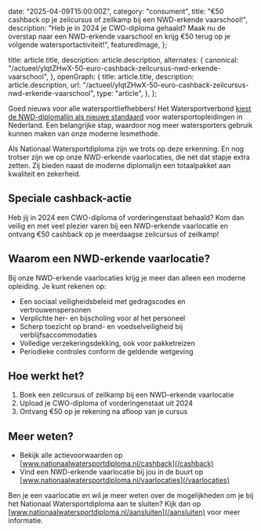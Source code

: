 
  date: "2025-04-09T15:00:00Z",
  category: "consument",
  title:
    "€50 cashback op je zeilcursus of zeilkamp bij een NWD-erkende vaarschool!",
  description:
    "Heb je in 2024 je CWO-diploma gehaald? Maak nu de overstap naar een NWD-erkende vaarschool en krijg €50 terug op je volgende watersportactiviteit!",
  featuredImage,
};

  title: article.title,
  description: article.description,
  alternates: {
    canonical:
      "/actueel/ylqtZHwX-50-euro-cashback-zeilcursus-nwd-erkende-vaarschool",
  },
  openGraph: {
    title: article.title,
    description: article.description,
    url: "/actueel/ylqtZHwX-50-euro-cashback-zeilcursus-nwd-erkende-vaarschool",
    type: "article",
  },
};


Goed nieuws voor alle watersportliefhebbers! Het Watersportverbond [kiest de NWD-diplomalijn als nieuwe standaard](/actueel/jh38UnmG-persbericht-samenwerking-watersportverbond-en-nationaal-watersportdiploma) voor watersportopleidingen in Nederland. Een belangrijke stap, waardoor nog meer watersporters gebruik kunnen maken van onze moderne lesmethode.

Als Nationaal Watersportdiploma zijn we trots op deze erkenning. En nog trotser zijn we op onze NWD-erkende vaarlocaties, die nét dat stapje extra zetten. Zij bieden naast de moderne diplomalijn een totaalpakket aan kwaliteit en zekerheid.

## Speciale cashback-actie

Heb jij in 2024 een CWO-diploma of vorderingenstaat behaald? Kom dan veilig en met veel plezier varen bij een NWD-erkende vaarlocatie en ontvang €50 cashback op je meerdaagse zeilcursus of zeilkamp!

## Waarom een NWD-erkende vaarlocatie?

Bij onze NWD-erkende vaarlocaties krijg je meer dan alleen een moderne opleiding. Je kunt rekenen op:

- Een sociaal veiligheidsbeleid met gedragscodes en vertrouwenspersonen
- Verplichte her- en bijscholing voor al het personeel
- Scherp toezicht op brand- en voedselveiligheid bij verblijfsaccommodaties
- Volledige verzekeringsdekking, ook voor pakketreizen
- Periodieke controles conform de geldende wetgeving

## Hoe werkt het?

1. Boek een zeilcursus of zeilkamp bij een NWD-erkende vaarlocatie
2. Upload je CWO-diploma of vorderingenstaat uit 2024
3. Ontvang €50 op je rekening na afloop van je cursus

## Meer weten?

- Bekijk alle actievoorwaarden op [www.nationaalwatersportdiploma.nl/cashback](/cashback)
- Vind een NWD-erkende vaarlocatie bij jou in de buurt op [www.nationaalwatersportdiploma.nl/vaarlocaties](/vaarlocaties)

Ben je een vaarlocatie en wil je meer weten over de mogelijkheden om je bij het Nationaal Watersportdiploma aan te sluiten? Kijk dan op [www.nationaalwatersportdiploma.nl/aansluiten](/aansluiten) voor meer informatie.
